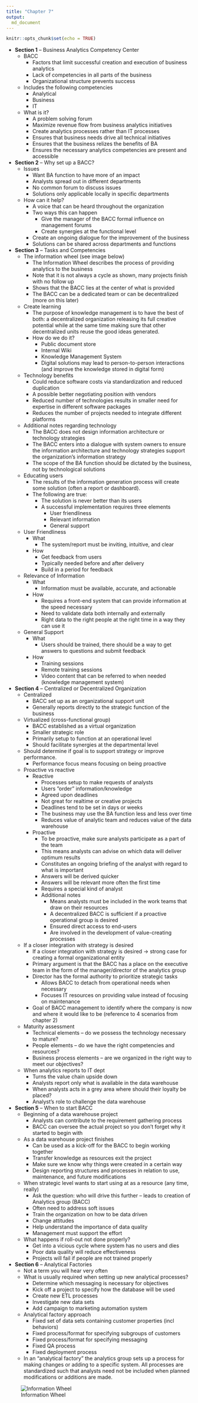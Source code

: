 ```yaml
---
title: "Chapter 7"
output:
  md_document
---
```


```r
knitr::opts_chunk$set(echo = TRUE)
```

* **Section 1** -- Business Analytics Competency Center
    * BACC
        * Factors that limit successful creation and execution of business analytics
        * Lack of competencies in all parts of the business
        * Organizational structure prevents success
    * Includes the following competencies
        * Analytical
        * Business 
        * IT
    * What is it?
        * A problem solving forum
        * Maximize revenue flow from business analytics initiatives
        * Create analytics processes rather than IT processes
        * Ensures that business needs drive all technical initiatives
        * Ensures that the business relizes the benefits of BA 
        * Ensures the necessary analytics competencies are present and accessible
* **Section 2** -- Why set up a BACC?
    * Issues
        * Want BA function to have more of an impact
        * Analysts spread out in different departments
        * No common forum to discuss issues
        * Solutions only applicable locally in specific departments
    * How can it help?
        * A voice that can be heard throughout the organization
        * Two ways this can happen
            * Give the manager of the BACC formal influence on management forums
            * Create synergies at the functional level
        * Create an ongoing dialogue for the improvement of the business
        * Solutions can be shared across departments and functions
* **Section 3** -- Tasks and Competencies
    * The information wheel (see image below)
        * The Information Wheel describes the process of providing analytics to the business
        * Note that it is not always a cycle as shown, many projects finish with no follow up
        * Shows that the BACC lies at the center of what is provided
        * The BACC can be a dedicated team or can be decentralized (more on this later)
    * Create learning
        * The purpose of knowledge management is to have the best of both: a decentralized organization releasing its full creative potential while at the same time making sure that other decentralized units reuse the good ideas generated.
        * How do we do it?
	        * Public document store
	        * Internal Wiki
	        * Knowledge Management System
	        * Digital solutions may lead to person-to-person interactions (and improve the knowledge stored in digital form)
    * Technology benefits
        * Could reduce software costs via standardization and reduced duplication
        * A possible better negotiating position with vendors
        * Reduced number of technologies results in smaller need for expertise in different software packages
        * Reduces the number of projects needed to integrate different platforms
    * Additional notes regarding technology
        * The BACC does not design information architecture or technology strategies
        * The BACC enters into a dialogue with system owners to ensure the information architecture and technology strategies support the organization’s information strategy
        * The scope of the BA function should be dictated by the business, not by technological solutions
    * Educating users
        * The results of the information generation process will create some solution (often a report or dashboard). 
        * The following are true:
            * The solution is never better than its users
            * A successful implementation requires three elements
                * User friendliness
                * Relevant information
                * General support
    * User Friendliness
        * What
            * The system/report must be inviting, intuitive, and clear
        * How
            * Get feedback from users
            * Typically needed before and after delivery
            * Build in a period for feedback
    * Relevance of Information
        * What
            * Information must be available, accurate, and actionable
        * How
            * Requires a front-end system that can provide information at the speed necessary
            * Need to validate data both internally and externally
            * Right data to the right people at the right time in a way they can use it
    * General Support
        * What
            * Users should be trained, there should be a way to get answers to questions and submit feedback
        * How
            * Training sessions
            * Remote training sessions
            * Video content that can be referred to when needed (knowledge management system)
* **Section 4** -- Centralized or Decentralized Organization
	* Centralized
		* BACC set up as an organizational support unit
		* Generally reports directly to the strategic function of the business
	* Virtualized (cross-functional group)
		* BACC established as a virtual organization
		* Smaller strategic role
		* Primarily setup to function at an operational level
		* Should facilitate synergies at the departmental level
	* Should determine if goal is to support strategy or improve performance.
		* Performance focus means focusing on being proactive
	* Proactive vs reactive
		* Reactive
			* Processes setup to make requests of analysts
			* Users ”order” information/knowledge
			* Agreed upon deadlines
			* Not great for realtime or creative projects
			* Deadlines tend to be set in days or weeks
			* The business may use the BA function less and less over time
			* Reduces value of analytic team and reduces value of the data warehouse
		* Proactive
			* To be proactive, make sure analysts participate as a part of the team
			* This means analysts can advise on which data will deliver optimum results
			* Constitutes an ongoing briefing of the analyst with regard to what is important
			* Answers will be derived quicker
			* Answers will be relevant more often the first time
			* Requires a special kind of analyst
			* Additional notes
				* Means analysts must be included in the work teams that draw on their resources
				* A decentralized BACC is sufficient if a proactive operational group is desired
				* Ensured direct access to end-users
				* Are involved in the development of value-creating processes
	* If a closer integration with strategy is desired
		* If a closer integration with strategy is desired -> strong case for creating a formal organizational entity
		* Primary argument is that the BACC has a place on the executive team in the form of the manager/director of the analytics group
		* Director has the formal authority to prioritize strategic tasks
			* Allows BACC to detach from operational needs when necessary
			* Focuses IT resources on providing value instead of focusing on maintenance
		* Goal of BACC management to identify where the company is now and where it would like to be (reference to 4 scenarios from chapter 2)
	* Maturity assessment
		* Technical elements – do we possess the technology necessary to mature?
		* People elements – do we have the right competencies and resources?
		* Business process elements – are we organized in the right way to meet our objectives?
	* When analytics reports to IT dept
		* Turns the value chain upside down
		* Analysts report only what is available in the data warehouse
		* When analysts acts in a grey area where should their loyalty be placed?
		* Analyst’s role to challenge the data warehouse
* **Section 5** -- When to start BACC
	* Beginning of a data warehouse project
		* Analysts can contribute to the requirement gathering process
		* BACC can oversee the actual project so you don’t forget why it started to begin with
	* As a data warehouse project finishes
		* Can be used as a kick-off for the BACC to begin working together
		* Transfer knowledge as resources exit the project
		* Make sure we know why things were created in a certain way
		* Design reporting structures and processes in relation to use, maintenance, and future modifications
	* When strategic level wants to start using at as a resource (any time, really)
		* Ask the question: who will drive this further – leads to creation of Analytics group (BACC)
		* Often need to address soft issues
		* Train the organization on how to be data driven
		* Change attitudes
		* Help understand the importance of data quality
		* Management must support the effort
	* What happens if roll-out not done properly?
		* Get into a vicious cycle where system has no users and dies
		* Poor data quality will reduce effectiveness
		* Projects will fail if people are not trained properly
* **Section 6** -- Analytical Factories
	* Not a term you will hear very often
	* What is usually required when setting up new analytical processes?
		* Determine which messaging is necessary for objectives
		* Kick off a project to specify how the database will be used
		* Create new ETL processes
		* Investigate new data sets
		* Add campaign to marketing automation system
	* Analytical factory approach
		* Fixed set of data sets containing customer properties (incl behaviors)
		* Fixed process/format for specifying subgroups of customers
		* Fixed process/format for specifying messaging
		* Fixed QA process
		* Fixed deployment process
	* In an "analytical factory" the analytics group sets up a process for making changes or adding to a specific system. All processes are standardized such that analysts need not be included when planned modifications or additions are made.







  




![Information Wheel](info_wheel.png)